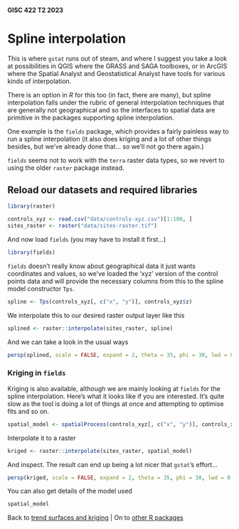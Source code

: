 #### GISC 422 T2 2023
# Spline interpolation
This is where `gstat` runs out of steam, and where I suggest you take a look at possibilities in QGIS where the GRASS and SAGA toolboxes, or in ArcGIS where the Spatial Analyst and Geostatistical Analyst have tools for various kinds of interpolation.

There is an option in *R* for this too (in fact, there are many), but spline interpolation falls under the rubric of general interpolation techniques that are generally not geographical and so the interfaces to spatial data are primitive in the packages supporting spline interpolation.

One example is the `fields` package, which provides a fairly painless way to run a spline interpolation (it also does kriging and a lot of other things besides, but we've already done that... so we'll not go there again.)

`fields` seems not to work with the `terra` raster data types, so we revert to using the older `raster` package instead.

## Reload our datasets and required libraries
```r
library(raster)

controls_xyz <- read.csv("data/controls-xyz.csv")[1:100, ]
sites_raster <- raster("data/sites-raster.tif")
```

And now load `fields` (you may have to install it first...)

```r
library(fields)
```

`fields` doesn't really know about geographical data it just wants coordinates and values, so we've loaded the 'xyz' version of the control points data and will provide the necessary columns from this to the spline model constructor `Tps`.

```r
spline <- Tps(controls_xyz[, c("x", "y")], controls_xyz$z)
```

We interpolate this to our desired raster output layer like this

```r
splined <- raster::interpolate(sites_raster, spline)
```

And we can take a look in the usual ways

```r
persp(splined, scale = FALSE, expand = 2, theta = 35, phi = 30, lwd = 0.5)
```

### Kriging in `fields`
Kriging is also available, although we are mainly looking at `fields` for the spline interpolation. Here's what it looks like if you are interested. It's quite slow as the tool is doing a lot of things at once and attempting to optimise fits and so on.

```r
spatial_model <- spatialProcess(controls_xyz[, c("x", "y")], controls_xyz$z)
```

Interpolate it to a raster

```r
kriged <- raster::interpolate(sites_raster, spatial_model)
```

And inspect. The result can end up being a lot nicer that `gstat`'s effort...

```r
persp(kriged, scale = FALSE, expand = 2, theta = 35, phi = 30, lwd = 0.5)
```
You can also get details of the model used

```r
spatial_model
```


Back to [trend surfaces and kriging](05-trend-surfaces-and-kriging.md) | On to [other R packages](07-other-r-packages.md)

